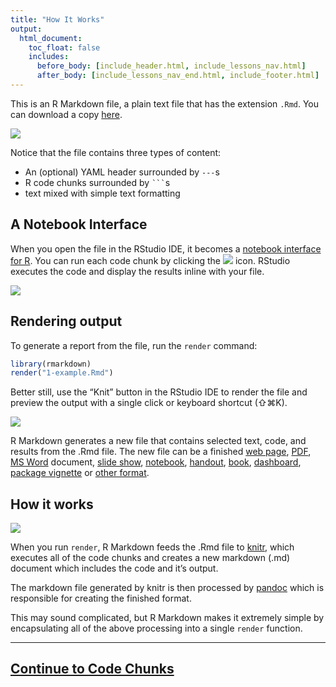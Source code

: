 ```yaml
---
title: "How It Works"
output:
  html_document:
    toc_float: false
    includes:
      before_body: [include_header.html, include_lessons_nav.html]
      after_body: [include_lessons_nav_end.html, include_footer.html]
---
```


This is an R Markdown file, a plain text file that has the extension `.Rmd`. You can download a copy [here](demos/1-example.Rmd).

![](lesson-images/how-1-file.png)
</br>

Notice that the file contains three types of content:

* An (optional) YAML header surrounded by `---`s
* R code chunks surrounded by <code>```</code>s
* text mixed with simple text formatting

## A Notebook Interface

When you open the file in the RStudio IDE, it becomes a [notebook interface for R](http://rmarkdown.rstudio.com/r_notebooks.html). You can run each code chunk by clicking the ![](images/notebook-run-chunk.png) icon. RStudio executes the code and display the results inline with your file.

![](lesson-images/how-2-chunk.png)
</br>

## Rendering output

To generate a report from the file, run the `render` command:

```r
library(rmarkdown)
render("1-example.Rmd")
```

Better still, use the "Knit" button in the RStudio IDE to render the file and preview the output with a single click or keyboard shortcut (&#8679;&#8984;K).

![](lesson-images/how-3-output.png)
</br>

R Markdown generates a new file that contains selected text, code, and results from the .Rmd file. The new file can be a finished [web page](html_document_format.html), [PDF](pdf_document_format.html), [MS Word](word_document_format.html) document, [slide show](ioslides_presentation_format.html), [notebook](r_notebooks.html), [handout](tufte_handout_format.html), [book](https://bookdown.org/), [dashboard](flexdashboard/index.html), [package vignette](package_vignette_format.html) or [other format](formats.html).

## How it works

![](lesson-images/RMarkdownFlow.png)
</br>

When you run `render`, R Markdown feeds the .Rmd file to [knitr](http://yihui.name/knitr/), which executes all of the code chunks and creates a new markdown (.md) document which includes the code and it's output.

The markdown file generated by knitr is then processed by [pandoc](http://pandoc.org/) which is responsible for creating the finished format.

This may sound complicated, but R Markdown makes it extremely simple by encapsulating all of the above processing into a single `render` function.

***
## [Continue to Code Chunks](lesson-3.html){.continue-link}
